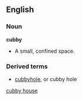 == English ==
=== Noun ===
'''cubby'''
*A small, confined space.
=== Derived terms ===
*[[cubbyhole]], or cubby hole<BR>
[[cubby house]]